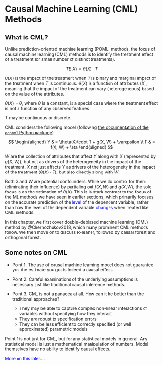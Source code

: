 # Causal Machine Learning (CML) Methods {.unnumbered}




## What is CML?

Unlike prediction-oriented machine learning (POML) methods, the focus of causal machine learning (CML) methods is to identify the treatment effect of a treatment (or small number of distinct treatments). 

$$
TE(X) = \theta(X)\cdot T
$$

$\theta(X)$ is the impact of the treatment when $T$ is binary and marginal impact of the treatment when $T$ is continuous. $\theta(X)$ is a function of attributes ($X$), meaning that the impact of the treatment can vary (heterogeneous) based on the value of the attributes. 

::: {.column-margin}
$\theta(X) = \theta$, where $\theta$ is a constant, is a special case where the treatment effect is not a function of any observed features.
:::

::: {.column-margin}
$T$ may be continuous or discrete.
:::

CML considers the following model (following [the documentation of the `econml` Python package](https://econml.azurewebsites.net/spec/estimation/dml.html))

$$
\begin{aligned}
Y & = \theta(X)\cdot T + g(X, W) + \varepsilon \\
T & = f(X, W) + \eta 
\end{aligned}
$$

$W$ are the collection of attributes that affect $Y$ along with $X$ (represented by $g(X, W)$), but not as drivers of the heterogeneity in the impact of the treatment. $X$ not just affects $Y$ as drivers of the heterogeneity in the impact of the treatment ($\theta(X)\cdot T$), but also directly along with $W$. 

Both $X$ and $W$ are potential confounders. While we do control for them (eliminating their influence) by partialing out $f(X, W)$ and $g(X, W)$, the sole focus is on the estimation of $\theta(X)$. This is in stark contrast to the focus of the ML methods we have seen in earlier sections, which primarily focuses on the accurate prediction of the <span style="color:blue"> level</span> of the dependent variable, rather than how the level of the dependent variable <span style="color:blue"> changes </span> when treated like CML methods.

In this chapter, we first cover double-debiased machine learning (DML) method by @Chernozhukov2018, which many prominent CML methods follow. We then move on to discuss R-leaner, followed by causal forest and orthogonal forest. 

## Some notes on CML

:::{.callout-important}
+ Point 1. The use of causal machine learning model does not guarantee you the estimate you got is indeed a causal effect. 

+ Point 2. Careful examinations of the underlying assumptions is necessary just like traditional causal inference methods.

+ Point 3. CML is not a panacea at all. How can it be better than the traditional approaches?
  * They may be able to capture complex non-linear interactions of variables without specifying how they interact
  * They are robust to specification errors
  * They can be less efficient to correctly specified (or well approximated) parametric models
:::

Point 1 is not just for CML, but for any statistical models in general. Any statistical model is just a mathematical manipulation of numbers. Model themselves have no ability to identify causal effects.

<span style="color:blue"> More on this later.... </span>





